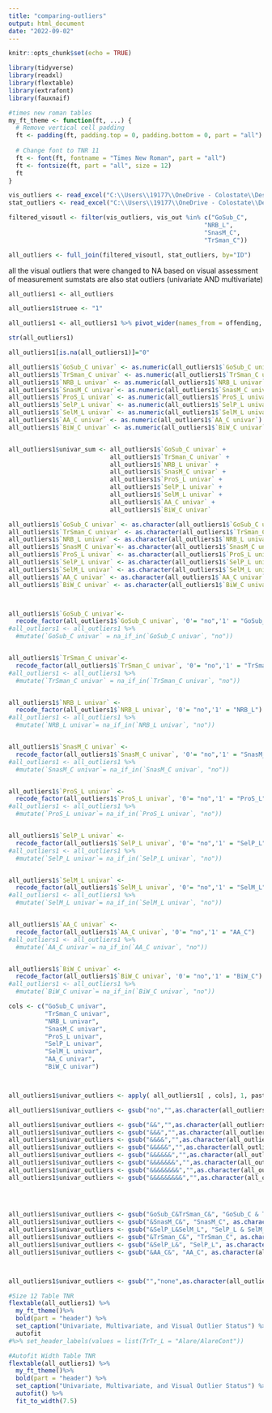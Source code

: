 ```yaml
---
title: "comparing-outliers"
output: html_document
date: "2022-09-02"
---
```


```r
knitr::opts_chunk$set(echo = TRUE)
```

```r
library(tidyverse)
library(readxl)
library(flextable)
library(extrafont)
library(fauxnaif) 
```

```r
#times new roman tables
my_ft_theme <- function(ft, ...) {
  # Remove vertical cell padding
  ft <- padding(ft, padding.top = 0, padding.bottom = 0, part = "all")
  
  # Change font to TNR 11
  ft <- font(ft, fontname = "Times New Roman", part = "all")
  ft <- fontsize(ft, part = "all", size = 12)
  ft
}
```

```r
vis_outliers <- read_excel("C:\\Users\\19177\\OneDrive - Colostate\\Desktop\\Dissertation\\headscan_dissertation\\all_vis_out1.xlsx")
stat_outliers <- read_excel("C:\\Users\\19177\\OneDrive - Colostate\\Desktop\\Dissertation\\headscan_dissertation\\combin_out1.xlsx")
```



```r
filtered_visoutl <- filter(vis_outliers, vis_out %in% c("GoSub_C", 
                                                      "NRB_L", 
                                                      "SnasM_C", 
                                                      "TrSman_C"))
```

```r
all_outliers <- full_join(filtered_visoutl, stat_outliers, by="ID")
```

all the visual outliers that were changed to NA based on visual assessment of
measurement sumstats are also stat outliers (univariate AND multivariate)

```r
all_outliers1 <- all_outliers

all_outliers1$truee <- "1"

all_outliers1 <- all_outliers1 %>% pivot_wider(names_from = offending, values_from = truee)

str(all_outliers1)
```

```r


all_outliers1[is.na(all_outliers1)]="0"

all_outliers1$`GoSub_C univar` <- as.numeric(all_outliers1$`GoSub_C univar`)
all_outliers1$`TrSman_C univar` <- as.numeric(all_outliers1$`TrSman_C univar`)
all_outliers1$`NRB_L univar` <- as.numeric(all_outliers1$`NRB_L univar`)
all_outliers1$`SnasM_C univar`<- as.numeric(all_outliers1$`SnasM_C univar`)
all_outliers1$`ProS_L univar` <- as.numeric(all_outliers1$`ProS_L univar`)
all_outliers1$`SelP_L univar` <- as.numeric(all_outliers1$`SelP_L univar`)
all_outliers1$`SelM_L univar` <- as.numeric(all_outliers1$`SelM_L univar`)
all_outliers1$`AA_C univar` <- as.numeric(all_outliers1$`AA_C univar`)
all_outliers1$`BiW_C univar` <- as.numeric(all_outliers1$`BiW_C univar`)


all_outliers1$univar_sum <- all_outliers1$`GoSub_C univar` + 
                            all_outliers1$`TrSman_C univar` + 
                            all_outliers1$`NRB_L univar` +
                            all_outliers1$`SnasM_C univar` + 
                            all_outliers1$`ProS_L univar` + 
                            all_outliers1$`SelP_L univar` +
                            all_outliers1$`SelM_L univar` + 
                            all_outliers1$`AA_C univar` + 
                            all_outliers1$`BiW_C univar`

```

```r


all_outliers1$`GoSub_C univar` <- as.character(all_outliers1$`GoSub_C univar`)
all_outliers1$`TrSman_C univar` <- as.character(all_outliers1$`TrSman_C univar`)
all_outliers1$`NRB_L univar` <- as.character(all_outliers1$`NRB_L univar`)
all_outliers1$`SnasM_C univar`<- as.character(all_outliers1$`SnasM_C univar`)
all_outliers1$`ProS_L univar` <- as.character(all_outliers1$`ProS_L univar`)
all_outliers1$`SelP_L univar` <- as.character(all_outliers1$`SelP_L univar`)
all_outliers1$`SelM_L univar` <- as.character(all_outliers1$`SelM_L univar`)
all_outliers1$`AA_C univar` <- as.character(all_outliers1$`AA_C univar`)
all_outliers1$`BiW_C univar` <- as.character(all_outliers1$`BiW_C univar`)



all_outliers1$`GoSub_C univar`<-  
  recode_factor(all_outliers1$`GoSub_C univar`, '0'= "no",'1' = "GoSub_C")
#all_outliers1 <- all_outliers1 %>% 
  #mutate(`GoSub_C univar` = na_if_in(`GoSub_C univar`, "no"))


all_outliers1$`TrSman_C univar`<-  
  recode_factor(all_outliers1$`TrSman_C univar`, '0'= "no",'1' = "TrSman_C")
#all_outliers1 <- all_outliers1 %>% 
  #mutate(`TrSman_C univar` = na_if_in(`TrSman_C univar`, "no"))


all_outliers1$`NRB_L univar` <-  
  recode_factor(all_outliers1$`NRB_L univar`, '0'= "no",'1' = "NRB_L")
#all_outliers1 <- all_outliers1 %>% 
  #mutate(`NRB_L univar`= na_if_in(`NRB_L univar`, "no"))


all_outliers1$`SnasM_C univar` <-  
  recode_factor(all_outliers1$`SnasM_C univar`, '0'= "no",'1' = "SnasM_C")
#all_outliers1 <- all_outliers1 %>% 
  #mutate(`SnasM_C univar`= na_if_in(`SnasM_C univar`, "no"))


all_outliers1$`ProS_L univar` <-  
  recode_factor(all_outliers1$`ProS_L univar`, '0'= "no",'1' = "ProS_L")
#all_outliers1 <- all_outliers1 %>% 
  #mutate(`ProS_L univar`= na_if_in(`ProS_L univar`, "no"))


all_outliers1$`SelP_L univar` <-  
  recode_factor(all_outliers1$`SelP_L univar`, '0'= "no",'1' = "SelP_L")
#all_outliers1 <- all_outliers1 %>% 
  #mutate(`SelP_L univar`= na_if_in(`SelP_L univar`, "no"))


all_outliers1$`SelM_L univar` <-  
  recode_factor(all_outliers1$`SelM_L univar`, '0'= "no",'1' = "SelM_L")
#all_outliers1 <- all_outliers1 %>% 
  #mutate(`SelM_L univar`= na_if_in(`SelM_L univar`, "no"))


all_outliers1$`AA_C univar` <-  
  recode_factor(all_outliers1$`AA_C univar`, '0'= "no",'1' = "AA_C")
#all_outliers1 <- all_outliers1 %>% 
  #mutate(`AA_C univar`= na_if_in(`AA_C univar`, "no"))


all_outliers1$`BiW_C univar` <-  
  recode_factor(all_outliers1$`BiW_C univar`, '0'= "no",'1' = "BiW_C")
#all_outliers1 <- all_outliers1 %>% 
  #mutate(`BiW_C univar`= na_if_in(`BiW_C univar`, "no"))
```

```r
cols <- c("GoSub_C univar",
          "TrSman_C univar",
          "NRB_L univar",
          "SnasM_C univar",
          "ProS_L univar",
          "SelP_L univar",
          "SelM_L univar",
          "AA_C univar",
          "BiW_C univar")



all_outliers1$univar_outliers <- apply( all_outliers1[ , cols], 1, paste, collapse="&")

all_outliers1$univar_outliers <- gsub("no","",as.character(all_outliers1$univar_outliers))

all_outliers1$univar_outliers <- gsub("&&","",as.character(all_outliers1$univar_outliers))
all_outliers1$univar_outliers <- gsub("&&&","",as.character(all_outliers1$univar_outliers))
all_outliers1$univar_outliers <- gsub("&&&&","",as.character(all_outliers1$univar_outliers))
all_outliers1$univar_outliers <- gsub("&&&&&","",as.character(all_outliers1$univar_outliers))
all_outliers1$univar_outliers <- gsub("&&&&&&","",as.character(all_outliers1$univar_outliers))
all_outliers1$univar_outliers <- gsub("&&&&&&&","",as.character(all_outliers1$univar_outliers))
all_outliers1$univar_outliers <- gsub("&&&&&&&&","",as.character(all_outliers1$univar_outliers))
all_outliers1$univar_outliers <- gsub("&&&&&&&&&","",as.character(all_outliers1$univar_outliers))


	
  
all_outliers1$univar_outliers <- gsub("GoSub_C&TrSman_C&", "GoSub_C & TrSman_C", as.character(all_outliers1$univar_outliers))
all_outliers1$univar_outliers <- gsub("&SnasM_C&", "SnasM_C", as.character(all_outliers1$univar_outliers))
all_outliers1$univar_outliers <- gsub("&SelP_L&SelM_L", "SelP_L & SelM_L", as.character(all_outliers1$univar_outliers))
all_outliers1$univar_outliers <- gsub("&TrSman_C&", "TrSman_C", as.character(all_outliers1$univar_outliers))
all_outliers1$univar_outliers <- gsub("&SelP_L&", "SelP_L", as.character(all_outliers1$univar_outliers))
all_outliers1$univar_outliers <- gsub("&AA_C&", "AA_C", as.character(all_outliers1$univar_outliers))



all_outliers1$univar_outliers <- gsub("","none",as.character(all_outliers1$univar_outliers))
```




```r
#Size 12 Table TNR
flextable(all_outliers1) %>%
  my_ft_theme()%>% 
  bold(part = "header") %>% 
  set_caption("Univariate, Multivariate, and Visual Outlier Status") %>% 
  autofit
#%>% set_header_labels(values = list(TrTr_L = "Alare/AlareCont"))

#Autofit Width Table TNR
flextable(all_outliers1) %>%
  my_ft_theme()%>% 
  bold(part = "header") %>% 
  set_caption("Univariate, Multivariate, and Visual Outlier Status") %>% 
  autofit() %>% 
  fit_to_width(7.5)
```

